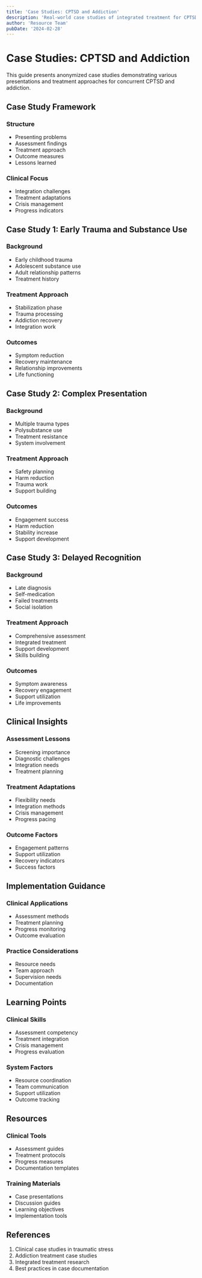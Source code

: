 ```yaml
---
title: 'Case Studies: CPTSD and Addiction'
description: 'Real-world case studies of integrated treatment for CPTSD and addiction'
author: 'Resource Team'
pubDate: '2024-02-28'
---
```


# Case Studies: CPTSD and Addiction

This guide presents anonymized case studies demonstrating various presentations and treatment approaches for concurrent CPTSD and addiction.

## Case Study Framework

### Structure

- Presenting problems
- Assessment findings
- Treatment approach
- Outcome measures
- Lessons learned

### Clinical Focus

- Integration challenges
- Treatment adaptations
- Crisis management
- Progress indicators

## Case Study 1: Early Trauma and Substance Use

### Background

- Early childhood trauma
- Adolescent substance use
- Adult relationship patterns
- Treatment history

### Treatment Approach

- Stabilization phase
- Trauma processing
- Addiction recovery
- Integration work

### Outcomes

- Symptom reduction
- Recovery maintenance
- Relationship improvements
- Life functioning

## Case Study 2: Complex Presentation

### Background

- Multiple trauma types
- Polysubstance use
- Treatment resistance
- System involvement

### Treatment Approach

- Safety planning
- Harm reduction
- Trauma work
- Support building

### Outcomes

- Engagement success
- Harm reduction
- Stability increase
- Support development

## Case Study 3: Delayed Recognition

### Background

- Late diagnosis
- Self-medication
- Failed treatments
- Social isolation

### Treatment Approach

- Comprehensive assessment
- Integrated treatment
- Support development
- Skills building

### Outcomes

- Symptom awareness
- Recovery engagement
- Support utilization
- Life improvements

## Clinical Insights

### Assessment Lessons

- Screening importance
- Diagnostic challenges
- Integration needs
- Treatment planning

### Treatment Adaptations

- Flexibility needs
- Integration methods
- Crisis management
- Progress pacing

### Outcome Factors

- Engagement patterns
- Support utilization
- Recovery indicators
- Success factors

## Implementation Guidance

### Clinical Applications

- Assessment methods
- Treatment planning
- Progress monitoring
- Outcome evaluation

### Practice Considerations

- Resource needs
- Team approach
- Supervision needs
- Documentation

## Learning Points

### Clinical Skills

- Assessment competency
- Treatment integration
- Crisis management
- Progress evaluation

### System Factors

- Resource coordination
- Team communication
- Support utilization
- Outcome tracking

## Resources

### Clinical Tools

- Assessment guides
- Treatment protocols
- Progress measures
- Documentation templates

### Training Materials

- Case presentations
- Discussion guides
- Learning objectives
- Implementation tools

## References

1. Clinical case studies in traumatic stress
2. Addiction treatment case studies
3. Integrated treatment research
4. Best practices in case documentation
